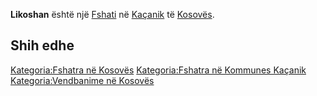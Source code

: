 {{Fshat në Kosovës
 | Emri                = Likoshan
 | EmriAlt                = Likashan,Likashani,Likosan,Likosane,Likoshan,Likoshane,Likoshani,Likošan,Likošane,Lukasan,Lukašan,Ликошане
 | Emri (Rasa dhanore) = 
 | Figura              = 
 | Shteti              = Kosovës
 | Komuna              = Kaçanik
 | Kodi postar         = 
 | Sipërfaqja          = 

 | Popullsia           = 

 | Regj. i popullsisë  = 
 | Dend. e popullsisë  = 
 | Faqja zyrtare       = 
 <!--- Koordinatat ----> 
 | Gjerësia            = 42.69833
 | Gjatësia            = 20.89833
 | Lartësia            = 
}}
'''Likoshan''' është një [[Fshati]] në [[Kaçanik]] të [[Kosovës]].

<!-- == Gjeografia == -->
<!-- == Historia == -->
<!-- == Demografia == -->
== Shih edhe ==
{{Komuna Kaçanik}}
{{Kosovo-Administrata-Cung}}

[[Kategoria:Fshatra në Kosovës]]
[[Kategoria:Fshatra në Kommunes Kaçanik]]
[[Kategoria:Vendbanime në Kosovës]]